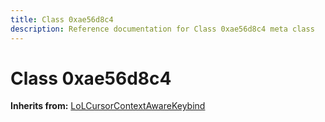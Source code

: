 ```yaml
---
title: Class 0xae56d8c4
description: Reference documentation for Class 0xae56d8c4 meta class
---
```



# Class 0xae56d8c4

**Inherits from:** [LoLCursorContextAwareKeybind](/classes/lolcursorcontextawarekeybind)

<ClassDetails file="/db/classes/0xae56d8c4.60e3a9958557.json" />
